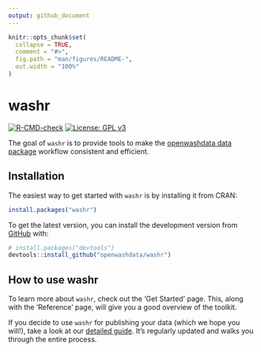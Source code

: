 ```yaml
---
output: github_document
---
```


<!-- README.md is generated from README.Rmd. Please edit that file -->

```r
knitr::opts_chunk$set(
  collapse = TRUE,
  comment = "#>",
  fig.path = "man/figures/README-",
  out.width = "100%"
)
```

# washr

<!-- badges: start -->

[![R-CMD-check](https://github.com/openwashdata/washr/actions/workflows/R-CMD-check.yaml/badge.svg)](https://github.com/openwashdata/washr/actions/workflows/R-CMD-check.yaml)
[![License: GPL v3](https://img.shields.io/badge/License-GPLv3-blue.svg)](https://www.gnu.org/licenses/gpl-3.0)

<!-- badges: end -->

The goal of `washr` is to provide tools to make the [openwashdata data package](https://openwashdata.org/pages/gallery/data/) workflow consistent and efficient.

## Installation

The easiest way to get started with `washr` is by installing it from CRAN:

```r
install.packages("washr")
```


To get the latest version, you can install the development version from [GitHub](https://github.com/) with:

``` r
# install.packages("devtools")
devtools::install_github("openwashdata/washr")
```

## How to use washr

To learn more about `washr`, check out the 'Get Started' page. This, along with the 'Reference' page, will give you a good overview of the toolkit.

If you decide to use `washr` for publishing your data (which we hope you will!), take a look at our [detailed guide](https://global-health-engineering.github.io/ghedatapublishing/). It's regularly updated and walks you through the entire process.
